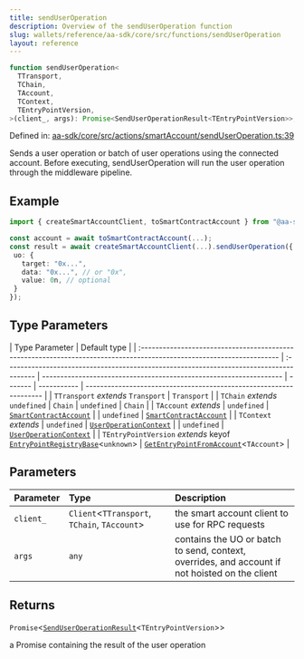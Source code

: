 ```yaml
---
title: sendUserOperation
description: Overview of the sendUserOperation function
slug: wallets/reference/aa-sdk/core/src/functions/sendUserOperation
layout: reference
---
```


```ts
function sendUserOperation<
  TTransport,
  TChain,
  TAccount,
  TContext,
  TEntryPointVersion,
>(client_, args): Promise<SendUserOperationResult<TEntryPointVersion>>;
```

Defined in: [aa-sdk/core/src/actions/smartAccount/sendUserOperation.ts:39](https://github.com/alchemyplatform/aa-sdk/blob/923a52171f7246172caf350853843e6680197da9/aa-sdk/core/src/actions/smartAccount/sendUserOperation.ts#L39)

Sends a user operation or batch of user operations using the connected account. Before executing, sendUserOperation will run the user operation through the middleware pipeline.

## Example

```ts
import { createSmartAccountClient, toSmartContractAccount } from "@aa-sdk/core";

const account = await toSmartContractAccount(...);
const result = await createSmartAccountClient(...).sendUserOperation({
 uo: {
   target: "0x...",
   data: "0x...", // or "0x",
   value: 0n, // optional
 }
});
```

## Type Parameters

| Type Parameter                                                                                                        | Default type                                                                            |
| :-------------------------------------------------------------------------------------------------------------------- | :-------------------------------------------------------------------------------------- | ------------------------------------------------------------------ | ------- | ----------- | ------------------------------------------------------------------ |
| `TTransport` _extends_ `Transport`                                                                                    | `Transport`                                                                             |
| `TChain` _extends_ `undefined`                                                                                        | `Chain`                                                                                 | `undefined`                                                        | `Chain` |
| `TAccount` _extends_                                                                                                  | `undefined`                                                                             | [`SmartContractAccount`](../type-aliases/SmartContractAccount.mdx) |         | `undefined` | [`SmartContractAccount`](../type-aliases/SmartContractAccount.mdx) |
| `TContext` _extends_                                                                                                  | `undefined`                                                                             | [`UserOperationContext`](../type-aliases/UserOperationContext.mdx) |         | `undefined` | [`UserOperationContext`](../type-aliases/UserOperationContext.mdx) |
| `TEntryPointVersion` _extends_ keyof [`EntryPointRegistryBase`](../interfaces/EntryPointRegistryBase.mdx)\<`unknown`> | [`GetEntryPointFromAccount`](../type-aliases/GetEntryPointFromAccount.mdx)\<`TAccount`> |

## Parameters

| Parameter | Type                                          | Description                                                                                    |
| :-------- | :-------------------------------------------- | :--------------------------------------------------------------------------------------------- |
| `client_` | `Client`\<`TTransport`, `TChain`, `TAccount`> | the smart account client to use for RPC requests                                               |
| `args`    | `any`                                         | contains the UO or batch to send, context, overrides, and account if not hoisted on the client |

## Returns

`Promise`\<[`SendUserOperationResult`](../type-aliases/SendUserOperationResult.mdx)\<`TEntryPointVersion`>>

a Promise containing the result of the user operation
